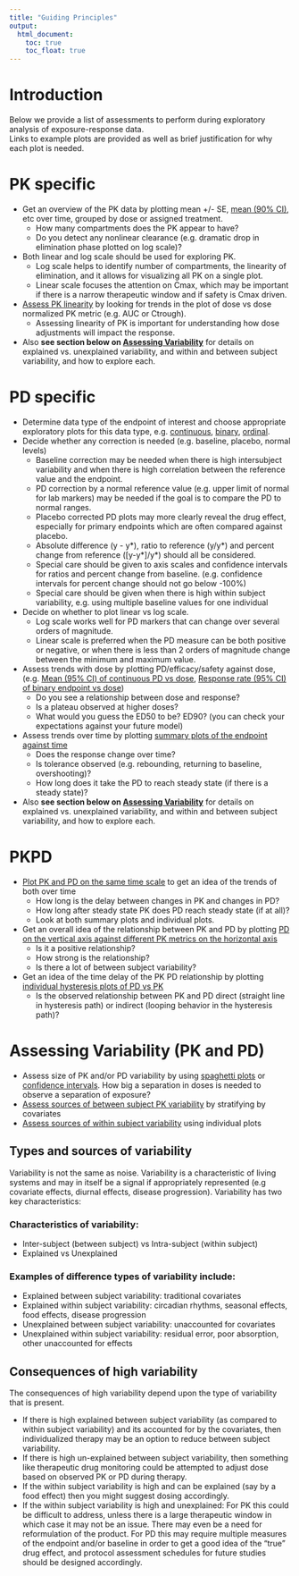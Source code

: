```yaml
---
title: "Guiding Principles"
output: 
  html_document:
    toc: true
    toc_float: true
---
```


# Introduction
Below we provide a list of assessments to perform during exploratory analysis of exposure-response data.  
Links to example plots are provided as well as brief justification for why each plot is needed.

# PK specific
  * Get an overview of the PK data by plotting mean +/- SE, [mean (90% CI)](Multiple_Ascending_Dose_PK.html#concentration_over_time,_colored_by_dose,_mean_+-_95%_ci), etc over time, grouped by dose or assigned treatment.
    * How many compartments does the PK appear to have? 
    * Do you detect any nonlinear clearance (e.g. dramatic drop in elimination phase plotted on log scale)?
  * Both linear and log scale should be used for exploring PK.  
    * Log scale helps to identify number of compartments, the linearity of elimination, and it allows for visualizing all PK on a single plot.
    * Linear scale focuses the attention on Cmax, which may be important if there is a narrow therapeutic window and if safety is Cmax driven.
  * [Assess PK linearity](Single_Ascending_Dose_PK.html#nca_of_dose_normalized_auc_and_cmax_vs_dose) by looking for trends in the plot of dose vs dose normalized PK metric (e.g. AUC or Ctrough).
    * Assessing linearity of PK is important for understanding how dose adjustments will impact the response.
  * Also **see section below on [Assessing Variability](#assessing_variability_(pk_and_pd))** for details on explained vs. unexplained variability, and within and between subject variability, and how to explore each.

# PD specific
  * Determine data type of the endpoint of interest and choose appropriate exploratory plots for this data type, e.g. [continuous](Multiple_Ascending_Dose_PD_continuous.html), [binary](Multiple_Ascending_Dose_PD_binary.html), [ordinal](Multiple_Ascending_Dose_PD_ordinal.html).
  * Decide whether any correction is needed (e.g. baseline, placebo, normal levels)
    * Baseline correction may be needed when there is high intersubject variability and when there is high correlation between the reference value and the endpoint.  
    * PD correction by a normal reference value (e.g. upper limit of normal for lab markers) may be needed if the goal is to compare the PD to normal ranges.
    * Placebo corrected PD plots may more clearly reveal the drug effect, especially for primary endpoints which are often compared against placebo.
    * Absolute difference (y - y\*), ratio to reference (y/y\*) and percent change from reference ([y-y\*]/y\*) should all be considered.
    * Special care should be given to axis scales and confidence intervals for ratios and percent change from baseline. (e.g. confidence intervals for percent change should not go below -100%) 
    * Special care should be given when there is high within subject variability, e.g. using multiple baseline values for one individual
  * Decide on whether to plot linear vs log scale.
    * Log scale works well for PD markers that can change over several orders of magnitude.
    * Linear scale is preferred when the PD measure can be both positive or negative, or when there is less than 2 orders of magnitude change between the minimum and maximum value.
  * Assess trends with dose by plotting PD/efficacy/safety against dose, (e.g. [Mean (95% CI) of continuous PD vs dose](Multiple_Ascending_Dose_PD_continuous.html#explore_dose-response_relationship), [Response rate (95% CI) of binary endpoint vs dose](Multiple_Ascending_Dose_PD_binary.html#responder_rate_(95%_ci)_by_dose,_for_endpoint_of_interest))
    * Do you see a relationship between dose and response?
    * Is a plateau observed at higher doses?
    * What would you guess the ED50 to be? ED90? (you can check your expectations against your future model)
  * Assess trends over time by plotting [summary plots of the endpoint against time](Multiple_Ascending_Dose_PD_continuous.html#pd_marker_over_time,_colored_by_dose,_mean_(95%_ci)_percentiles_by_nominal_time)
    * Does the response change over time?
    * Is tolerance observed (e.g. rebounding, returning to baseline, overshooting)?
    * How long does it take the PD to reach steady state (if there is a steady state)?
  * Also **see section below on [Assessing Variability](#assessing_variability_(pk_and_pd))** for details on explained vs. unexplained variability, and within and between subject variability, and how to explore each.
  
# PKPD
  * [Plot PK and PD on the same time scale](Multiple_Ascending_Dose_PKPD_continuous.html#pk_and_pd_marker_over_time,_colored_by_dose,_mean_(95%_ci)_percentiles_by_nominal_time) to get an idea of the trends of both over time 
    * How long is the delay between changes in PK and changes in PD?
    * How long after steady state PK does PD reach steady state (if at all)?
    * Look at both summary plots and individual plots.
  * Get an overall idea of the relationship between PK and PD by plotting [PD on the vertical axis against different PK metrics on the horizontal axis](Multiple_Ascending_Dose_PKPD_binary.html#explore_exposure-response_relationship)
    * Is it a positive relationship? 
    * How strong is the relationship? 
    * Is there a lot of between subject variability?
  * Get an idea of the time delay of the PK PD relationship by plotting [individual hysteresis plots of PD vs PK](Multiple_Ascending_Dose_PKPD_continuous.html#individual_response_vs_exposure_hysteresis_plots)
    * Is the observed relationship between PK and PD direct (straight line in hysteresis path) or indirect (looping behavior in the hysteresis path)?
  
# Assessing Variability (PK and PD)
  * Assess size of PK and/or PD variability by using [spaghetti plots](Single_Ascending_Dose_PK.html#concentration_over_time,_colored_by_dose,_dots_and_lines_grouped_by_individual) or [confidence intervals](Single_Ascending_Dose_PK.html#concentration_over_time,_colored_by_dose,_mean_+-_95%_ci).  How big a separation in doses is needed to observe a separation of exposure?    
  * [Assess sources of between subject PK variability](Single_Ascending_Dose_PK.html#explore_covariate_effects_on_pk) by stratifying by covariates
  * [Assess sources of within subject variability](Multiple_Ascending_Dose_PK.html#concentration_over_time,_faceted_by_individual,_individual_line_plots_overlaid_on_gray_spaghetti_plots_for_that_dose_group) using individual plots

## Types and sources of variability

Variability is not the same as noise. Variability is a characteristic of living systems and may in itself be a signal if appropriately represented (e.g covariate effects, diurnal effects, disease progression).  Variability has two key characteristics:

### Characteristics of variability:

  * Inter-subject (between subject) vs Intra-subject (within subject)
  * Explained vs Unexplained 
  
### Examples of difference types of variability include:

  * Explained between subject variability: traditional covariates
  * Explained within subject variability: circadian rhythms, seasonal effects, food effects, disease progression
  * Unexplained between subject variability: unaccounted for covariates
  * Unexplained within subject variability: residual error, poor absorption, other unaccounted for effects
  
## Consequences of high variability
The consequences of high variability depend upon the type of variability that is present.    

* If there is high explained between subject variability (as compared to within subject variability) and its accounted for by the covariates, then individualized therapy may be an option to reduce between subject variability.
* If there is high un-explained between subject variability, then something like therapeutic drug monitoring could be attempted to adjust dose based on observed PK or PD during therapy.
* If the within subject variability is high and can be explained (say by a food effect) then you might suggest dosing accordingly.
* If the within subject variability is high and unexplained: For PK this could be difficult to address, unless there is a large therapeutic window in which case it may not be an issue. There may even be a need for reformulation of the product. For PD this may require multiple measures of the endpoint and/or baseline in order to get a good idea of the "true" drug effect, and protocol assessment schedules for future studies should be designed accordingly.
      
